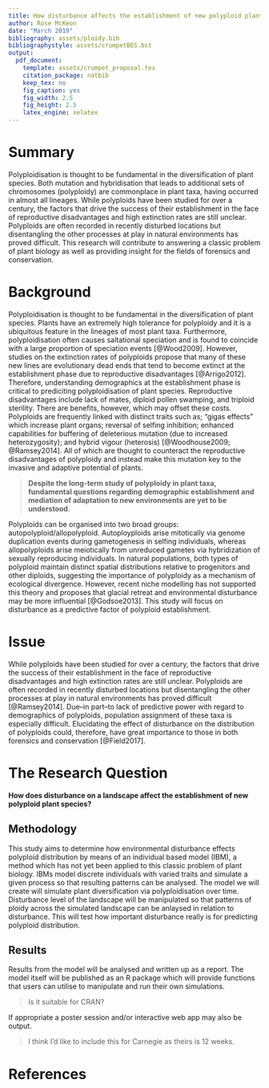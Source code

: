 ```yaml
---
title: How disturbance affects the establishment of new polyploid plant species
author: Rose McKeon
date: "March 2019"
bibliography: assets/ploidy.bib
bibliographystyle: assets/crumpetBES.bst
output: 
  pdf_document:
    template: assets/crumpet_proposal.tex
    citation_package: natbib
    keep_tex: no
    fig_caption: yes
    fig_width: 2.5
    fig_height: 2.5
    latex_engine: xelatex
---
```



# Summary

Polyploidisation is thought to be fundamental in the diversification of plant species. Both mutation and hybridisation that leads to additional sets of chromosomes (polyploidy) are commonplace in plant taxa, having occurred in almost all lineages. While polyploids have been studied for over a century, the factors that drive the success of their establishment in the face of reproductive disadvantages and high extinction rates are still unclear. Polyploids are often recorded in recently disturbed locations but disentangling the other processes at play in natural environments has proved difficult. This research will contribute to answering a classic problem of plant biology as well as providing insight for the fields of forensics and conservation.

# Background

Polyploidisation is thought to be fundamental in the diversification of plant species. Plants have an extremely high tolerance for polyploidy and it is a ubiquitous feature in the lineages of most plant taxa. Furthermore, polyploidisation often causes saltational speciation and is found to coincide with a large proportion of speciation events [@Wood2009]. However, studies on the extinction rates of polyploids propose that many of these new lines are evolutionary dead ends that tend to become extinct at the establishment phase due to reproductive disadvantages [@Arrigo2012]. Therefore, understanding demographics at the establishment phase is critical to prediciting polyploidisation of plant species. Reproductive disadvantages include lack of mates, diploid pollen swamping, and triploid sterility. There are benefits, however, which may offset these costs. Polyploids are frequently linked with distinct traits such as; "gigas effects" which increase plant organs; reversal of selfing inhibition; enhanced capabilities for buffering of deleterious mutation (due to increased heterozygosity); and hybrid vigour (heterosis) [@Woodhouse2009; @Ramsey2014]. All of which are thought to counteract the reproductive disadvantages of polyploidy and instead make this mutation key to the invasive and adaptive potential of plants. 

>**Despite the long-term study of polyploidy in plant taxa, fundamental questions regarding demographic establishment and mediation of adaptation to new environments are yet to be understood**. 

Polyploids can be organised into two broad groups: autopolyploid/allopolyploid. Autoployploids arise mitotically via genome duplication events during gametogenesis in selfing individuals, whereas allopolyploids arise meiotically from unreduced gametes via hybridization of sexually reproducing individuals. In natural populations, both types of polyploid maintain distinct spatial distributions relative to progenitors and other diploids, suggesting the importance of polyploidy as a mechanism of ecological divergence. However, recent niche modelling has not supported this theory and proposes that glacial retreat and environmental disturbance may be more influential [@Godsoe2013]. This study will focus on disturbance as a predictive factor of polyploid establishment.

# Issue

While polyploids have been studied for over a century, the factors that drive the success of their establishment in the face of reproductive disadvantages and high extinction rates are still unclear. Polyploids are often recorded in recently disturbed locations but disentangling the other processes at play in natural environments has proved difficult [@Ramsey2014]. Due--in part--to lack of predictive power with regard to demographics of polyploids, population assignment of these taxa is especially difficult. Elucidating the effect of disturbance on the distribution of polyploids could, therefore, have great importance to those in both forensics and conservation [@Field2017].  


# The Research Question

**How does disturbance on a landscape affect the establishment of new polyploid plant species?**

## Methodology

This study aims to determine how environmental disturbance effects polyploid distribution by means of an individual based model (IBM), a method which has not yet been applied to this classic problem of plant biology. IBMs model discrete individuals with varied traits and simulate a given process so that resulting patterns can be analysed. The model we will create will simulate plant diversification via polyploidisation over time. Disturbance level of the landscape will be manipulated so that patterns of ploidy across the simulated landscape can be anlaysed in relation to disturbance. This will test how important disturbance really is for predicting polyploid distribution.


## Results

Results from the model will be analysed and written up as a report. The model itself will be published as an R package which will provide functions that users can utilise to manipulate and run their own simulations. 

>Is it suitable for CRAN?

If appropriate a poster session and/or interactive web app may also be output.

>I think I'd like to include this for Carnegie as theirs is 12 weeks.


# References


